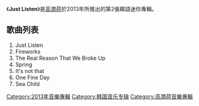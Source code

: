 {{unreferenced|time=2019-02-14T01:19:10+00:00}}
{{Orphan|time=2016-12-17T11:03:26+00:00}}

《'''Just Listen'''》是[[高潤荷|高潤荷]]於2013年所推出的第2張韓語迷你專輯。

==歌曲列表==

# Just Listen
# Fireworks
# The Real Reason That We Broke Up
# Spring 
# It's not that
# One Fine Day
# Sea Child

[[Category:2013年音樂專輯|Category:2013年音樂專輯]]
[[Category:韩国音乐专辑|Category:韩国音乐专辑]]
[[Category:高潤荷音樂專輯|Category:高潤荷音樂專輯]]